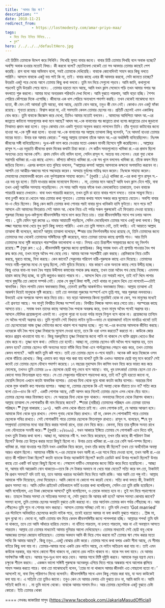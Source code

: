 ```yaml
---
title: 'আমার প্রিয় মা!'
description: ""
date: 2018-11-21
redirect_from: 
            - https://lostmodesty.com/amar-priyo-maa/
tags: 
  - বিয়ে নিয়ে ইনিয়ে বিনিয়ে...
  - ব্লগ"
hero: /../../../defaultHero.jpg
---
```

এই চিঠিটা তোমাকে উদ্দেশ করে লিখিনি। লিখেছি মূলত বাবার জন্যে। বাবার চিঠি তোমায় লিখছি বলে অবাক হচ্ছো? অবশ্যি অবাক হওয়ার মতোই বিষয়। কী করবো বলো? ছোটোবেলা থেকেই তো সব আবদার তোমার কাছেই পেশ করেছি। রাগ বলো আর অভিমান বলো, সবই তোমাকে দেখিয়েছি। বাবাকে কোনোদিনই সাহস করে কিছু বলতে পারিনি। আসলে বাবাকে একটু ভয় পাই কি না, তাই। বাবার কাছে এবার কী আবদার করবো, সেটা জানতে চাচ্ছো? উত্তরটা একটু পরে দেবো৷ আগে তোমায় কিছু কথা বলবো। তুমি মন দিয়ে সেগুলো পড়বে। আমি জানি, কথাগুলো পড়লেই তুমি উত্তরটা পেয়ে যাবে। . তোমার হয়তো মনে আছে, আমি যখন ক্লাস সেভেনে পড়ি তখন আমার গলার স্বর বদলাতে শুরু করলো। আমার মধ্যে অন্যরকম পরিবর্তন দেখা দিলো। আমি বুঝতে পারলাম, আমি বড়ো হচ্ছি। শৈশব পেরিয়ে কৌশরের দিকে এগোচ্ছি। জীবনের এক ধাপ পেরিয়ে অন্যধাপে পদার্পণ করছি। তখন থেকেই মাঝেমধ্যে মনে হতো, কী যেন নেই আমার! তুমি আছো, বাবা আছে, ছোটো বোন আছে, তবুও কী যেন নেই। কোথাও যেন একটু ফাঁকা রয়েছে। শূন্যতা রয়েছে। বিশ্বাস করো মা, এই সমস্যাটা কেবল তোমার ছেলের নয়। প্রতিটি ছেলেই এমন একাকিত্ব বোধ করে। তুমি বাবাকে জিজ্ঞেস করে দেখো, তিনিও আমার মতোই বলবেন। . আমাদের আদিপিতা আদম আ.-এর জান্নাতে কাটানো সময়গুলোর কথা মনে আছে? আদম আ.-কে বানানোর পর জান্নাতে রাখা হলো৷ জান্নাতের চোখ জুড়ানো নিআমত প্রদান করা হলো। তবুও কোথায় যেন একটা শূন্যতা অনুভব করতে লাগলেন তিনি। তাঁর শূন্যতা কাটানোর জন্যে হাওয়া আ.-কে সৃষ্টি করা হলো। হাওয়া আ.-কে বানানোর পর আল্লাহ তাআলা কিন্তু বলেননি, “হে আদম! হাওয়া তোমার মায়ের মতো। উনার হক আদায় কোরো।” পরন্তু আল্লাহ তাআলা তাঁকে আদম আ.-এর অর্ধাঙ্গিনী বানিয়েছিলেন। নিঃসঙ্গ জীবনের সঙ্গী বানিয়েছিলেন। দুঃখ-কষ্ট ভাগ করে নেওয়ার মতো একজন মানবী হিসেবে সৃষ্টি করেছিলেন। . আল্লাহর রাসূল স.-এর নবুয়্যতি জীবনের প্রথম দিকের কথাটা চিন্তা করো। সে কঠিন সময়গুলোতে খাদিজা রা.-এর প্রভাব ছিলো অন্যদের চেয়ে অনেক বেশি। প্রথম যেদিন ওহি নাযিল হলো, সেদিন রাসূল স. অত্যন্ত ভয় পেলেন। হেরা গুহা থেকে সরাসরি খাদিজা রা.-এর কাছে এলেন। কাঁপতে কাঁপতে খাদিজা রা.-কে সব খুলে বললেন৷ খাদিজা রা. তাঁকে কম্বল দিয়ে জড়িয়ে নিলেন। এরপর কপালে হাত বুলিয়ে বললেন, “আল্লাহর কসম! আল্লাহ আপনাকে কক্ষনো অপমানিত করবেন না। আপনি তো আত্মীয়-স্বজনের সাথে সদ্ব্যবহার করেন। অসহায় দুর্বলের দায়িত্ব বহন করেন। নিঃস্বকে সাহায্য করেন। মেহমানের মেহমানদারী করেন এবং দুর্দশাগ্রস্তকে সাহায্য করেন।” (বুখারি : ১/৩) খাদিজা রা.-এর কথা শুনে রাসূল স.-এর ভয় দূর হলো। তিনি দাওয়ার কাজে মনোযোগ দিলেন। . মা, তোমার মনে আছে? আমি যখন ক্লাস টেনে পড়ি, বাবা তখন একটু আর্থিক সমস্যায় পড়েছিলেন। সে সময় আমি পড়ার ফাঁকে যখন বেলকোনিতে তাকাতাম, তখন বাবাকে পায়চারি করতে দেখতাম। বাবা যখন পায়চারি করতেন, তখন তুমি চা হাতে বাবার পাশে বসতে। তাকে সান্ত্বনা দিতে। বাবা চুপটি করে চা খেতেন আর তোমার কথা শুনতেন। তোমার কথায় সাহস সঞ্চার করে ঘুমোতে যেতেন। অবশ্যি বাবার মা-ও বেঁচে ছিলেন। কিন্তু কেন জানি তোমার কথা শোনার পরই বাবার মুখে খানিকটা হাসি ফুটতো। মনে পড়ে মা? আসলে এটা আমাদের ফিতরাত৷ সেই আদম আ. থেকে নিয়ে এই পর্যন্ত সকল পুরুষকেই এই ফিতরাত দেওয়া হয়েছে। পুরুষরা নিজের দুঃখ-কষ্টগুলো জীবনসঙ্গিনীর সাথে ভাগ করে নিতে চায়। তারা জীবনসঙ্গিনীর সাথে পথ চলায় আনন্দ পায়। . তুমি যেদিন সূরা রুমের ২১ নাম্বার আয়াতটি পড়ছিলে, সেদিন ভেবেছিলাম তোমার সাথে একটু কথা বলবো। কিন্তু লজ্জা সরমের মাথা খেয়ে মুখ ফুটে কিছু বলতে পারিনি। এখন তো তুমি সামনে নেই, তাই বলছি। ওই আয়াতে আল্লাহ তাআলা কী বলেছেন, জানো? আল্লাহ তাআলা বলেছেন, ❝আর তার নিদর্শনাবলীর মধ্যে রয়েছে যে, তিনি তোমাদের জন্যে তোমাদের মধ্য থেকেই তোমাদের সঙ্গিনীদের সৃষ্টি করেছেন, যাতে তোমরা তাদের কাছে প্রশান্তি পাও। আর তিনি তোমাদের মধ্যে সৃষ্টি করেছেন পারস্পরিক ভালোবাসা ও দয়া। নিশ্চয় এতে চিন্তাশীল সম্প্রদায়ের জন্যে বহু নিদর্শন রয়েছে।❞ (সূরা রুম : ২১) . জীবনসঙ্গিনী পুরুষের জন্যে প্রশান্তিকর। কিন্তু সমাজ যখন এই প্রশান্তি পাওয়ার বৈধ পথ রুদ্ধ করে দেয়, তখন মানুষ অবৈধ পথ বেছে নেয়। আমার অনেক সহপাঠীই প্রেম করছে। প্রেমিকাকে নিয়ে ডেটিং করছে, ঘুরতে যাচ্ছে, যিনা করছে। কেন জানো? সেক্যুলার পরিবেশ নারী-পুরুষকে কাছে এনে দিয়েছে। তোমাদের সময়ে নারী-পুরুষের মধ্যে যে দূরত্ব ছিলো, সেটা ঘুচিয়ে দিয়েছে। যার কারণে একে অন্যকে কাছে পেয়ে উদ্দীপ্ত হচ্ছে। কিন্তু ওদের বাবা-মা যখন বৈধ পন্থায় উদ্দীপনা কমানোর পথকে রুদ্ধ করছে, তখন তারা অবৈধ পথ বেছে নিচ্ছে। এমনসব হারাম কাছে লিপ্ত হচ্ছে, যা তুমি কল্পনাও করতে পারবে না। . আসলে খিদে তো সবারই লাগে, তাই না? খিদে লাগার সাথে বুজুর্গির তো কোনো সম্পর্ক নেই। হোক সে বুজুর্গ কিম্বা পাপী, পেটে খাবার না ঢুকলে খিদে তো লাগবেই—এটাই স্বাভাবিক। খিদে লাগাটা যেমন স্বভাবজাত বিষয়, তেমনই রমণীর আকর্ষণটাও স্বভাবজাত বিষয়। আল্লাহ তাআলা এই আকর্ষণ দিয়েই মানুষকে সৃষ্টি করেছে। তাই তো ললনারা পুরুষের সংস্পর্শে এসে তৃপ্তি পায়, আর পুরুষরা ললনাদের। উভয়েই একে অপরকে আপন করে নিতে চায়। যত বড়ো আমলদার কিংবা মুত্তাকিই হোক না কেন, সব মানুষের মধ্যেই এই প্রবণতা আছে। সব মানুই বিপরীত লিঙ্গের সংস্পর্শ চায়। বিপরীত লিঙ্গকে আপন করে পেতে চায়। পরস্পরের কাছে আসতে চায়। . সমাজ যখন তাদের কাছে আসার বৈধ পথকে অবরুদ্ধ করে, তখন মানুষ অবৈধ পথেই অগ্রসর হয়। আসলে মৌলিক প্রয়োজগুলো এমনই মা। এগুলো পুরো না হওয়া পর্যন্ত মানুষ নিশ্চুপ বসে থাকে না। প্রয়োজনের তাগিদে সে অবৈধ পথেই অগ্রসর হয়। তুমি শুনোনি সেই বিখ্যাত লাইন দুটো—ভাত দে হারামজাদা! নইলে মানচিত্র খাবো! তাই তো ছেলেমেয়েরা আজ তৃষ্ণা মেটানোর জন্যে খারাপ পথে অগ্রসর হচ্ছে। লুত আ.-এর কওমের আমলকে জীবিত করছে। ওদেরকে যদি বৈধ পথে তৃষ্ণা নিবারণের সুযোগ দেওয়া হতো, তবে কি ওরা ওসব করতো? করতো না। কাউকে জোর করেও প্রস্রাব খাওয়ানো যায় না। কিন্তু মরুভূমিতে তৃষ্ণা নিবারণের জন্যে পানি না থাকলে সে ব্যক্তি প্রস্রাব খেতেও দ্বিধা বোধ করে না। তৃষ্ণা বলে কথা। মেটাতে তো হবেই। আচ্ছা মা, তোমার ছেলেও যদি অবৈধ পথে অগ্রসর হয়, তবে কেমন হবে? তোমার ছেলেও যদি অন্যদের মতো ফাঁকি দিয়ে টাকা এনে গার্লফ্রেন্ডের পেছনে খরচ করে, তখন তোমার কেমন লাগবে? . আমি জানি তুমি কষ্ট পাবে। তাই তো তোমার ছেলে ও-পথে যায়নি। অনেক কষ্ট করে নিজেকে ওসব থেকে বাঁচিয়ে রেখেছে। কিন্তু এভাবে কত বছর পার করা যায় বলো? তুমি কি এখনও আমাকে ছোট্ট বাবু মনে করো? সেই কবেই তো তোমার ছেলে যৌবনে পদার্পণ করেছে। ১৭ বছরের মুহাম্মাদ বিন কাসিম যখন বিয়ে করে ভারত জয় করে ফেলেছে, তখনও তুমি তোমার ১৮+ ছেলেকে ছোট্ট বাবু ভেবে বসে আছো। বাহ, খুব চমৎকার! তোমার ছেলে তো যে-কোনো সময় ফিতনাগ্রস্ত হতে পারে। সে তো সেক্যুলার পরিবেশে পড়ালেখা করে, তাই না? তুমি হয়তো জানো না, মেয়েলি ফিতনা এখানে কতটা স্বাভাবিক ব্যাপার। চোখের যিনা থেকে দূরে থাকা কতটা কষ্টের ব্যাপার। অন্তরের যিনা থেকে মুক্ত থাকাটা কত সাধনার ব্যাপার। আচ্ছা মা, তোমার ছেলেকে কি এই অবস্থা থেকে বাঁচাতে চাও না? সত্যি করে বলো তো—চাও কি না? . একটি পোশাক আছে, যেটি আপন করে নিলেই তোমার ছেলে এসব থেকে বেঁচে যাবে। তোমার ছেলের নজর হিফাজত হবে। সে অন্তরের যিনা থেকে মুক্ত থাকবে। ললনাদের ফিতনা থেকে নিরাপদ থাকবে। আল্লাহ তাআলা সে পোশাকটির কী নাম দিয়েছে জানো? . ❝তারা (নারীরা) তোমাদের পরিচ্ছদ এবং তোমরা তাদের পরিচ্ছদ।❞ (সূরা বাকারাহ : ১৮৭) . আমি এসব থেকে বাঁচতে চাই মা। এমন পোশাক চাই, যে আমার আবরণ হবে। আমাকে যিনা থেকে দূরে রাখবে। গোপন গুনাহ থেকে বিরত রাখবে। হ্যাঁ মা, কেবল সে পোশাকটিই পারে তোমার ছেলেকে পবিত্র রাখতে। সেই পোশাকটিই পারে তোমার ছেলেকে ফিতনামুক্ত রাখতে। রাসূল স. বলেছেন, ❝হে যুব সম্প্রদায়! তোমাদের মধ্যে যারা বিয়ে করার সামর্থ্য রাখে, তারা যেন বিয়ে করে। কেননা, বিয়ে তার দৃষ্টিকে সংযত রাখে এবং যৌনতাকে সংযমী করে।❞ (বুখারি : ৮/৪৬৯৬) . যখন আকারে ইঙ্গিতে তোমায় সে পোশাকটি এনে দিতে বলি, তখন তুমি টাকার কথা বলো। আচ্ছা মা, আমাদের নবী স. যখন বিয়ে করেছেন, তখন তাঁর কাছে কী পরিমাণ টাকা ছিলো? উনার তো উল্লেখ করার মতো কিছুই ছিলো না। উনার চেয়ে খাদিজা রা.-এর ঢের বেশি অর্থ-সম্পদ ছিলো। খাদিজা রা. মারা যাওয়ার পর তিনি যখন একাধিক বিয়ে করেন, তখন তাঁর কাছে কী ছিলো? তখন তো অর্থনৈতিক অবস্থা আরও খারাপ ছিলো। আমাদের নবীজি স.-এর মেয়েকে যখন আলী রা.-এর সাথে বিয়ে দেওয়া হলো, তখন আলী রা.-এর হাতে কী পরিমাণ টাকা ছিলো? কতটা ব্যাংকে উনার অ্যাকাউন্ট ছিলো? কতটা ক্রেডিট কার্ড উনার পকেটে ছিলো? উনার কাছে তো একটি বর্ম ছাড়া কিছুই ছিলো না। শেষমেশ বর্মটিও মোহরানার জন্যে বিক্রি করে দিতে হয়েছিলো। . আচ্ছা মা, আমার যদি আরেকটা বোন থাকতো—তবে কি সে টাকার অভাবে না খেয়ে মারা যেতো? সত্যি করে বল তো, টাকাটাই কি প্রধান সমস্যা? যদি তাই হয়, তবে আমার খরচের অর্ধেকটা দিয়ে দিতে আমি রাজি। আর আমি তো পঙ্গু নই। আল্লাহ আমাকে শক্তি দিয়েছেন, মেধা দিয়েছেন। আমি কোনো না কোনো পথ করেই নেবো। সত্যি কথা বলতে কী, টাকাটাই প্রধান সমস্যা নয়। আমি যেদিন প্রাইভেট মেডিক্যালে ভর্তি হওয়ার কথা বলেছিলাম, সেদিন তো তুমি রাজি হয়েছিলে। আমি বলেছিলাম, এত টাকা কোত্থেকে আসবে? তুমি বলেছিলেন, ও তোকে ভাবতে হবে না। তুই মন দিয়ে পড়াশোনো কর। তাহলে টাকার সমস্যা যে সত্যিকার সমস্যা না, সেটা বুঝতে কি আমার কষ্ট হবে? আসল সমস্যা কোথায় জানো? সমস্যা হলো, তুমি তোমার ছেলের অবস্থাটা বুঝতে চেষ্টা করছো না। তার আর্তনাদ তোমার কান পর্যন্ত পৌঁছাচ্ছে না। আর পৌঁছলেও তুমি শুনে না শোনার ভান করছো। আসলে তোমার সদিচ্ছা নেই মা। তুমি যদি দেখতে ‘Got married’ এর স্ট্যাটাসে অবিবাহিত ছেলেদের কতটা লাইক পড়ে, তবেই হয়তো আমার না বলা কথাটা বুঝতে পারতে। . প্লিজ মা, ভুল বুঝো না। ভেবো না, আমি তোমায় বাদ দিয়ে কেবল জীবনসঙ্গিনীর জন্যে পাগলপারা হচ্ছি। আল্লাহর শপথ! তুমি যদি না থাকতে, তবে তো আমি আঁধারে হারিয়ে যেতাম। না হাঁটতে পারতাম, না চলতে পারতাম, আর না এই অবস্থানে আসতে পারতাম। আল্লাহ তো তোমার মাধ্যমেই আমায় দুনিয়ার আলো দেখিয়েছেন। তোমার মাধ্যমেই সেই ছোট্ট বাবু থেকে আজকের তাগড়া জোয়ান বানিয়েছেন। তোমার অবদান আমি কী দিয়ে শোধ করবো মা? তোমার ঋণ শোধ করার মতো সাধ্যি কি আমার আছে? . কিন্তু তবুও...একটু বোঝার চেষ্টা করো। তোমার সাথে কথা বলার একটা সীমা আছে, যে সীমার বাইরে কিছু বলা যায় না। তোমার-আমার মধ্যে একটা রেড লাইন আছে, যে লাইন অতিক্রম করা যায় না। তাই এমন কাউকে দরকার, যার সাথে কোনো সীমা থাকবে না, কোনো রেড লাইন থাকবে না। যাকে সব বলা যাবে। যে আমার সার্বক্ষণিক সঙ্গী হবে। আমার সুখ-দুঃখ ভাগ করে নেবে। আমার সাথে মিষ্টি দুষ্টুমি করবে। আমাকে মধুর যন্ত্রণা দেবে। চক্ষুকে শীতল করবে। . একজন ভালো সঙ্গিনী পুরুষকে অনেকদূর এগিয়ে দিতে পারে৷ অন্ধকার পথে আলোক জ্বালিয়ে সাহস সঞ্চার করতে পারে। বাবা তো মাঝেমধ্যেই বলেন, ‘তোর মা না থাকলে আমার জীনবটা এত গোছালো হতো না।’ আসলেই মা, বাবা বিন্দু পরিমাণও মিথ্যে বলেননি। জীবনসঙ্গিনীর সাথে এমন কিছু শেয়ার করা যায়, যা অন্য কাউকেই বলা যায় না। এ সত্যিটা তো তুমিও জানো। তবুও কেন যে আমার বেলায় এটা বুঝতে চাও না, আমি জানি না। আমি সত্যিই জানি না। . মা তুমি ভালো থেকো। বাবাকে আমার সালাম দিও। আর তোমার ছেলেটাকে একটু বুঝতে চেষ্টা কোরো। ইতি তোমার খোকা

==== লেখকঃ জাকারিয়া মাসুদ (https://www.facebook.com/JakariaMasudOfficial)
